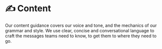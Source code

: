 
# ✍️ Content

Our content guidance covers our voice and tone, and the mechanics of our grammar and style. We use clear, concise and conversational language to craft the messages teams need to know, to get them to where they need to go.
 
<br/>

<Cards>
  <Card  title="🗣️ Inclusive language" href="/documentation/content/inclusive-language" />
</Cards>